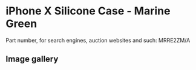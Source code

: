 
# iPhone X Silicone Case - Marine Green

Part number, for search engines, auction websites and such: MRRE2ZM/A

## Image gallery

<div style={{ width: '100%', maxWidth: '768px' }}>
<GalleryComponent
    images={[
      {
        original: "/everysource/MRRE2.webp",
        thumbnail: "/everypreview/MRRE2.webp",
      },
      {
        original: "/everysource/MRRE2_AV1_SILVER.webp",
        thumbnail: "/everypreview/MRRE2_AV1_SILVER.webp",
      },
      {
        original: "/everysource/MRRE2_AV1_SPACE_GRAY.webp",
        thumbnail: "/everypreview/MRRE2_AV1_SPACE_GRAY.webp",
      },
      {
        original: "/everysource/MRRE2_AV2.webp",
        thumbnail: "/everypreview/MRRE2_AV2.webp",
      }
    ]}
  />
</div>
